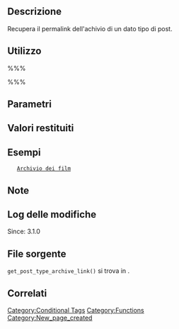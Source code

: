 {{Languages|
{{en|Function Reference/get_post_type_archive_link}}
{{it|Riferimento funzioni/get_post_type_archive_link}}
}}

== Descrizione ==

Recupera il permalink dell'achivio di un dato tipo di post.

== Utilizzo ==
%%%<?php get_post_type_archive_link( $post_type ); ?>%%%

== Parametri ==
{{it:Parameter|$post_type|string|Tipo di post}}

== Valori restituiti ==

{{it:Return||mixed|URL dell'archivio del tipo di post richiesto. Restituisce false se <tt>$post_type</tt> non esiste o non ha un archivio.}}

== Esempi ==
    <a href="<?php echo get_post_type_archive_link( 'movies' ); ?>">Archivio dei film</a>

== Note ==

== Log delle modifiche ==
Since: 3.1.0

== File sorgente ==
<!-- Need links to current source code files -->
<tt>get_post_type_archive_link()</tt> si trova in {{Trac|wp-includes/link-template.php}}.

== Correlati ==

[[Category:Conditional Tags]]
[[Category:Functions]]
[[Category:New_page_created]]